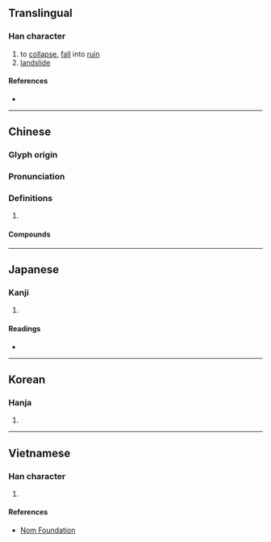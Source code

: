 {{character info/new}}
==Translingual==

===Han character===
{{Han char|rn=32|rad=土|as=04|sn=7|four=47140|canj=GBY|ids=⿰土丹}}

# to [[collapse]], [[fall]] into [[ruin]]
# [[landslide]]

====References====
* {{Han ref|kx=0225.100|dkj=04927|dj=0460.030|hdz=10425.050|uh=574D|ud=22349|bh=A77E|bd=42878}}

----

==Chinese==
{{zh-forms}}

===Glyph origin===
{{Han etym}}

===Pronunciation===
{{zh-pron
|m=tān
|c=taan1
|mc=y
|oc=y
|cat=
}}

===Definitions===
{{zh-hanzi}}

# {{rfdef|lang=zh}}

====Compounds====
{{zh-der|坍臺|坍毀|坍落|崩坍|坍方|倒坍|坍壞|坍縮星|坍塌}}

----

==Japanese==

===Kanji===
{{ja-kanji|grade=|rs=土04}}

# {{defn|lang=ja|sort=土04}}

====Readings====
* {{ja-readings|on=たん,とん|kun=}}

----

==Korean==

===Hanja===
{{ko-hanja|hangeul=담|rv=dam|mr=tam}}

# {{defn|lang=ko|sort=土04}}

----

==Vietnamese==

===Han character===
{{vi-hantu|[[đàn]], [[than]]|rs=土04}}

# {{defn|lang=vi|sort=土04}}

====References====
* [http://nomfoundation.org/common/nom_details.php?codepoint=574d Nom Foundation]